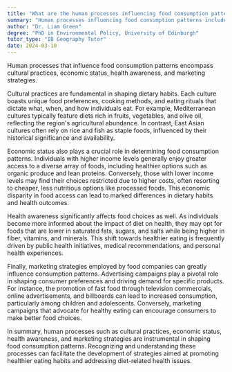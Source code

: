 ```yaml
---
title: "What are the human processes influencing food consumption patterns?"
summary: "Human processes influencing food consumption patterns include cultural practices, economic status, health awareness, and marketing strategies."
author: "Dr. Liam Green"
degree: "PhD in Environmental Policy, University of Edinburgh"
tutor_type: "IB Geography Tutor"
date: 2024-03-10
---
```


Human processes that influence food consumption patterns encompass cultural practices, economic status, health awareness, and marketing strategies.

Cultural practices are fundamental in shaping dietary habits. Each culture boasts unique food preferences, cooking methods, and eating rituals that dictate what, when, and how individuals eat. For example, Mediterranean cultures typically feature diets rich in fruits, vegetables, and olive oil, reflecting the region's agricultural abundance. In contrast, East Asian cultures often rely on rice and fish as staple foods, influenced by their historical significance and availability.

Economic status also plays a crucial role in determining food consumption patterns. Individuals with higher income levels generally enjoy greater access to a diverse array of foods, including healthier options such as organic produce and lean proteins. Conversely, those with lower income levels may find their choices restricted due to higher costs, often resorting to cheaper, less nutritious options like processed foods. This economic disparity in food access can lead to marked differences in dietary habits and health outcomes.

Health awareness significantly affects food choices as well. As individuals become more informed about the impact of diet on health, they may opt for foods that are lower in saturated fats, sugars, and salts while being higher in fiber, vitamins, and minerals. This shift towards healthier eating is frequently driven by public health initiatives, medical recommendations, and personal health experiences.

Finally, marketing strategies employed by food companies can greatly influence consumption patterns. Advertising campaigns play a pivotal role in shaping consumer preferences and driving demand for specific products. For instance, the promotion of fast food through television commercials, online advertisements, and billboards can lead to increased consumption, particularly among children and adolescents. Conversely, marketing campaigns that advocate for healthy eating can encourage consumers to make better food choices.

In summary, human processes such as cultural practices, economic status, health awareness, and marketing strategies are instrumental in shaping food consumption patterns. Recognizing and understanding these processes can facilitate the development of strategies aimed at promoting healthier eating habits and addressing diet-related health issues.
    